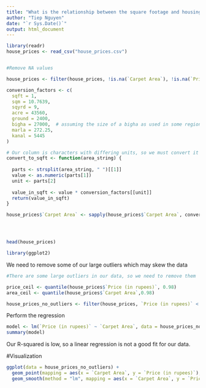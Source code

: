 ```yaml
---
title: "What is the relationship between the square footage and housing price?"
author: "Tiep Nguyen"
date: "`r Sys.Date()`"
output: html_document
---
```


```r
library(readr)
house_prices <- read_csv("house_prices.csv")


#Remove NA values

house_prices <- filter(house_prices, !is.na(`Carpet Area`), !is.na(`Price (in rupees)` )) 

conversion_factors <- c(
  sqft = 1,
  sqm = 10.7639,
  sqyrd = 9,
  acre = 43560,
  ground = 2400,
  bigha = 27000,  # assuming the size of a bigha as used in some regions
  marla = 272.25,
  kanal = 5445
)

# Our column is characters with differing units, so we must convert it to numerics.
convert_to_sqft <- function(area_string) {
 
  parts <- strsplit(area_string, " ")[[1]]
  value <- as.numeric(parts[1])
  unit <- parts[2]
  
  value_in_sqft <- value * conversion_factors[[unit]]
  return(value_in_sqft)
}

house_prices$`Carpet Area` <- sapply(house_prices$`Carpet Area`, convert_to_sqft)




head(house_prices)

library(ggplot2)
```
We need to remove some of our large outliers which may skew the data
```r
#There are some large outliers in our data, so we need to remove them

price_ceil <- quantile(house_prices$`Price (in rupees)`, 0.98)
area_ceil <- quantile(house_prices$`Carpet Area`,0.98)

house_prices_no_outliers <- filter(house_prices, `Price (in rupees)` < price_ceil, `Carpet Area` < area_ceil)
```

Perform the regression
```r
model <- lm(`Price (in rupees)` ~ `Carpet Area`, data = house_prices_no_outliers)
summary(model)
```
Our R-squared is low, so a linear regression is not a good fit for our data.

#Visualization
```r


ggplot(data = house_prices_no_outliers) + 
  geom_point(mapping = aes(x = `Carpet Area`, y = `Price (in rupees)`), alpha = 0.05) + # we set a low alpha (transparency) for easier visualization
  geom_smooth(method = "lm", mapping = aes(x = `Carpet Area`, y = `Price (in rupees)`))
```
